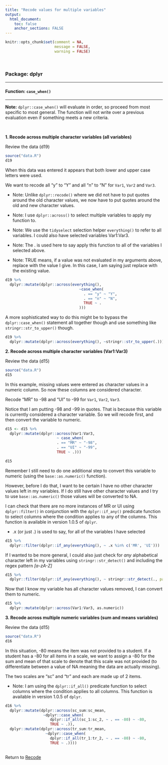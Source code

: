 ```yaml
---
title: "Recode values for multiple variables"
output: 
  html_document:
    toc: false
    anchor_sections: FALSE
---
```


```r
knitr::opts_chunk$set(comment = NA,
                      message = FALSE,
                      warning = FALSE)
```

<br>

### Package: dplyr

---

#### Function: `case_when()`

---

**Note:** `dplyr::case_when()` will evaluate in order, so proceed from most specific to most general. The function will not write over a previous evaluation even if something meets a new criteria. 

<br>

**1\. Recode across multiple character variables (all variables)**

Review the data (d19)

```r

source("data.R")
d19

```

When this data was entered it appears that both lower and upper case letters were used. 

We want to recode all "y" to "Y" and all "n" to "N" for `Var1`, `Var2` and `Var3`.

* Note: Unlike `dplyr::recode()` where we did not have to put quotes around the old character values, we now have to put quotes around the old and new character values.

* Note: I use `dplyr::across()` to select multiple variables to apply my function to.

* Note: We use the `tidyselect` selection helper `everything()` to refer to all variables. I could also have selected variables Var1:Var3.

* Note: The . is used here to say apply this function to all of the variables I selected above.

* Note: TRUE means, if a value was not evaluated in my arguments above, replace with the value I give. In this case, I am saying just replace with the existing value.


```r

d19 %>%
  dplyr::mutate(dplyr::across(everything(),
                                 ~case_when(
                                   . == "y" ~ "Y",
                                   . == "n" ~ "N",
                                   TRUE ~ .
                                 )))

```

A more sophisticated way to do this might be to bypass the `dplyr::case_when()` statement all together though and use something like `stringr::str_to_upper()` though.

```r

d19 %>%
  dplyr::mutate(dplyr::across(everything(), ~stringr::str_to_upper(.)))

```

**2\. Recode across multiple character variables (Var1:Var3)**

Review the data (d15)

```r

source("data.R")
d15

```

In this example, missing values were entered as character values in a numeric column. So now these columns are considered character.

Recode "MR" to -98 and "UI" to -99 for `Var1`, `Var2`, `Var3`. 

Notice that I am putting -98 and -99 in quotes. That is because this variable is currently considered a character variable. So we will recode first, and then convert the variable to numeric.


```r

d15 <- d15 %>%
  dplyr::mutate(dplyr::across(Var1:Var3,
                       ~ case_when(
                       . == "MR" ~ "-98",
                       . == "UI" ~ "-99",
                       TRUE ~ .)))

d15

```

Remember I still need to do one additional step to convert this variable to numeric (using the `base::as.numeric()` function). 

However, before I do that, I want to be certain I have no other character values left in my variables. If I do still have other character values and I try to use `base::as.numeric()` those values will be converted to NA.

I can check that there are no more instances of MR or UI using `dplyr::filter()` in conjunction with the `dplyr::if_any()` predicate function to select columns where the condition applies to any of the columns. This function is available in version 1.0.5 of `dplyr`.

* .x (or just .) is used to say, for all of the variables I have selected

```r

d15 %>% 
  dplyr::filter(dplyr::if_any(everything(), ~ .x %in% c('MR', 'UI')))

```

If I wanted to be more general, I could also just check for *any* alphabetical character left in my variables using `stringr::str_detect()` and including the regex pattern *[a-zA-Z]*

```r

d15 %>% 
  dplyr::filter(dplyr::if_any(everything(), ~ stringr::str_detect(., pattern = "[a-zA-Z]")))

```

Now that I know my variable has all character values removed, I can convert them to numeric.

```r

d15 %>%
  dplyr::mutate(dplyr::across(Var1:Var3, as.numeric))

```

**3\. Recode across multiple numeric variables (sum and means variables)**

Review the data (d15)

```r

source("data.R")
d16

```

In this situation, -80 means the item was not provided to a student. If a student has a -80 for all items in a scale, we want to assign a -80 for the sum and mean of that scale to denote that this scale was not provided (to differentiate between a value of NA meaning the data are actually missing).

The two scales are "sc" and "tr" and each are made up of 2 items.

* Note: I am using the `dplyr::if_all()` predicate function to select columns where the condition applies to all columns. This function is available in version 1.0.5 of `dplyr`.


```r

d16 %>%
  dplyr::mutate(dplyr::across(sc_sum:sc_mean,
                 ~dplyr::case_when(
                    dplyr::if_all(sc_1:sc_2, ~ . == -80) ~ -80,
                    TRUE ~ .)),
  dplyr::mutate(dplyr::across(tr_sum:tr_mean,
                  ~dplyr::case_when(
                    dplyr::if_all(tr_1:tr_2, ~ . == -80) ~ -80,
                    TRUE ~ .))))
    
```


Return to [Recode](https://github.com/Cghlewis/data-wrangling-functions/wiki/Recode)